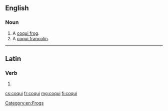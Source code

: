 ==English==
{{wikipedia}}

===Noun===
{{en-noun}}

# A [[coqui frog]].
# A [[coqui francolin]]. 

[[Category:en:Frogs]]

----

==Latin==

===Verb===
{{la-verb-form|coquī}}

# {{inflection of|coquō||pres|pasv|inf|lang=la}}

[[cs:coqui]]
[[fr:coqui]]
[[mg:coqui]]
[[fi:coqui]]